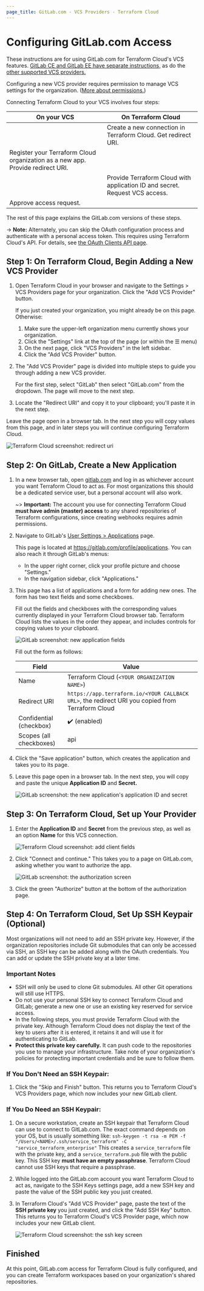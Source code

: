 ```yaml
---
page_title: GitLab.com - VCS Providers - Terraform Cloud
---
```


# Configuring GitLab.com Access

These instructions are for using GitLab.com for Terraform Cloud's VCS features. [GitLab CE and GitLab EE have separate instructions,](/cloud-docs/vcs/gitlab-eece) as do the [other supported VCS providers.](/cloud-docs/vcs)

Configuring a new VCS provider requires permission to manage VCS settings for the organization. ([More about permissions.](/cloud-docs/users-teams-organizations/permissions))

[permissions-citation]: #intentionally-unused---keep-for-maintainers

Connecting Terraform Cloud to your VCS involves four steps:

| On your VCS                                                                    | On Terraform Cloud                                                          |
| ------------------------------------------------------------------------------ | --------------------------------------------------------------------------- |
|                                                                                | Create a new connection in Terraform Cloud. Get redirect URI.               |
| Register your Terraform Cloud organization as a new app. Provide redirect URI. |                                                                             |
|                                                                                | Provide Terraform Cloud with application ID and secret. Request VCS access. |
| Approve access request.                                                        |                                                                             |

The rest of this page explains the GitLab.com versions of these steps.

-> **Note:** Alternately, you can skip the OAuth configuration process and authenticate with a personal access token. This requires using Terraform Cloud's API. For details, see [the OAuth Clients API page](/cloud-docs/api-docs/oauth-clients).

## Step 1: On Terraform Cloud, Begin Adding a New VCS Provider

1. Open Terraform Cloud in your browser and navigate to the Settings > VCS Providers page for your organization. Click the "Add VCS Provider" button.

   If you just created your organization, you might already be on this page. Otherwise:

   1. Make sure the upper-left organization menu currently shows your organization.
   1. Click the "Settings" link at the top of the page (or within the ☰ menu)
   1. On the next page, click "VCS Providers" in the left sidebar.
   1. Click the "Add VCS Provider" button.

1. The "Add VCS Provider" page is divided into multiple steps to guide you through adding a new VCS provider.

   For the first step, select "GitLab" then select "GitLab.com" from the dropdown. The page will move to the next step.

1. Locate the "Redirect URI" and copy it to your clipboard; you'll paste it in the next step.

Leave the page open in a browser tab. In the next step you will copy values from this page, and in later steps you will continue configuring Terraform Cloud.

![Terraform Cloud screenshot: redirect uri](/img/docs/gitlab-com-tfe-add-client-fields.png)

## Step 2: On GitLab, Create a New Application

1. In a new browser tab, open [gitlab.com](https://gitlab.com) and log in as whichever account you want Terraform Cloud to act as. For most organizations this should be a dedicated service user, but a personal account will also work.

   ~> **Important:** The account you use for connecting Terraform Cloud **must have admin (master) access** to any shared repositories of Terraform configurations, since creating webhooks requires admin permissions.

1. Navigate to GitLab's [User Settings > Applications](https://gitlab.com/profile/applications) page.

   This page is located at <https://gitlab.com/profile/applications>. You can also reach it through GitLab's menus:

   - In the upper right corner, click your profile picture and choose "Settings."
   - In the navigation sidebar, click "Applications."

1. This page has a list of applications and a form for adding new ones. The form has two text fields and some checkboxes.

   Fill out the fields and checkboxes with the corresponding values currently displayed in your Terraform Cloud browser tab. Terraform Cloud lists the values in the order they appear, and includes controls for copying values to your clipboard.

   ![GitLab screenshot: new application fields](/img/docs/gitlab-application-settings.png)

   Fill out the form as follows:

   | Field                   | Value                                                                                            |
   | ----------------------- | ------------------------------------------------------------------------------------------------ |
   | Name                    | Terraform Cloud (`<YOUR ORGANIZATION NAME>`)                                                     |
   | Redirect URI            | `https://app.terraform.io/<YOUR CALLBACK URL>`, the redirect URI you copied from Terraform Cloud |
   | Confidential (checkbox) | ✔️ (enabled)                                                                                     |
   | Scopes (all checkboxes) | api                                                                                              |


1. Click the "Save application" button, which creates the application and takes you to its page.

1. Leave this page open in a browser tab. In the next step, you will copy and paste the unique **Application ID** and **Secret.**

   ![GitLab screenshot: the new application's application ID and secret](/img/docs/gitlab-application-created.png)

## Step 3: On Terraform Cloud, Set up Your Provider

1. Enter the **Application ID** and **Secret** from the previous step, as well as an option **Name** for this VCS connection.

   ![Terraform Cloud screenshot: add client fields](/img/docs/gitlab-com-tfe-add-client-fields.png)

1. Click "Connect and continue." This takes you to a page on GitLab.com, asking whether you want to authorize the app.

   ![GitLab screenshot: the authorization screen](/img/docs/gitlab-authorize.png)

1. Click the green "Authorize" button at the bottom of the authorization page.

## Step 4: On Terraform Cloud, Set Up SSH Keypair (Optional)

Most organizations will not need to add an SSH private key. However, if the organization repositories include Git submodules that can only be accessed via SSH, an SSH key can be added along with the OAuth credentials. You can add or update the SSH private key at a later time.

### Important Notes

- SSH will only be used to clone Git submodules. All other Git operations will still use HTTPS.
- Do not use your personal SSH key to connect Terraform Cloud and GitLab; generate a new one or use an existing key reserved for service access.
- In the following steps, you must provide Terraform Cloud with the private key. Although Terraform Cloud does not display the text of the key to users after it is entered, it retains it and will use it for authenticating to GitLab.
- **Protect this private key carefully.** It can push code to the repositories you use to manage your infrastructure. Take note of your organization's policies for protecting important credentials and be sure to follow them.

### If You Don't Need an SSH Keypair:

1. Click the "Skip and Finish" button. This returns you to Terraform Cloud's VCS Providers page, which now includes your new GitLab client.

### If You Do Need an SSH Keypair:

1. On a secure workstation, create an SSH keypair that Terraform Cloud can use to connect to GitLab.com. The exact command depends on your OS, but is usually something like:
   `ssh-keygen -t rsa -m PEM -f "/Users/<NAME>/.ssh/service_terraform" -C "service_terraform_enterprise"`
   This creates a `service_terraform` file with the private key, and a `service_terraform.pub` file with the public key. This SSH key **must have an empty passphrase**. Terraform Cloud cannot use SSH keys that require a passphrase.

1. While logged into the GitLab.com account you want Terraform Cloud to act as, navigate to the SSH Keys settings page, add a new SSH key and paste the value of the SSH public key you just created.

1. In Terraform Cloud's "Add VCS Provider" page, paste the text of the **SSH private key** you just created, and click the "Add SSH Key" button. This returns you to Terraform Cloud's VCS Provider page, which now includes your new GitLab client.

   ![Terraform Cloud screenshot: the ssh key screen](/img/docs/gitlab-com-ssh-key.png)

## Finished

At this point, GitLab.com access for Terraform Cloud is fully configured, and you can create Terraform workspaces based on your organization's shared repositories.

